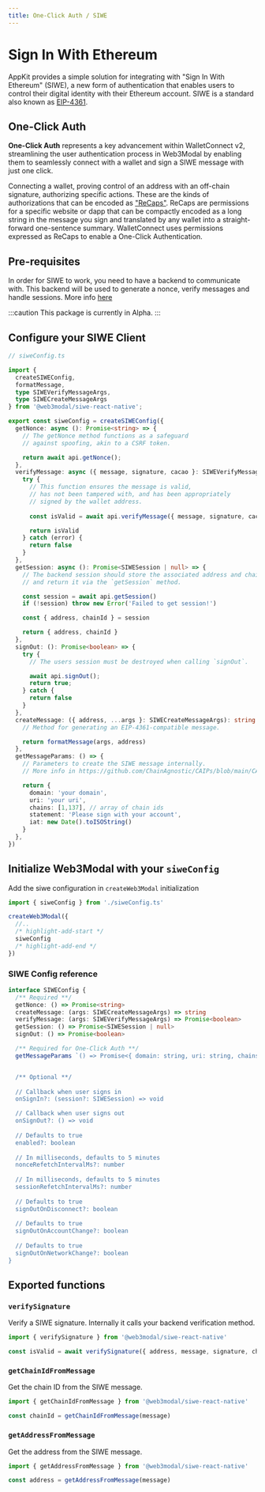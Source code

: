 ```yaml
---
title: One-Click Auth / SIWE
---
```



# Sign In With Ethereum

AppKit provides a simple solution for integrating with "Sign In With Ethereum" (SIWE), a new form of authentication that enables users to control their digital identity with their Ethereum account.
SIWE is a standard also known as [EIP-4361](https://docs.login.xyz/general-information/siwe-overview/eip-4361).

## One-Click Auth

**One-Click Auth** represents a key advancement within WalletConnect v2, streamlining the user authentication process in Web3Modal by enabling them to seamlessly connect with a wallet and sign a SIWE message with just one click.

Connecting a wallet, proving control of an address with an off-chain signature, authorizing specific actions. These are the kinds of authorizations that can be encoded as ["ReCaps"](https://eips.ethereum.org/EIPS/eip-5573). ReCaps are permissions for a specific website or dapp that can be compactly encoded as a long string in the message you sign and translated by any wallet into a straight-forward one-sentence summary.
WalletConnect uses permissions expressed as ReCaps to enable a One-Click Authentication.

## Pre-requisites
In order for SIWE to work, you need to have a backend to communicate with. This backend will be used to generate a nonce, verify messages and handle sessions.
More info [here](https://docs.login.xyz/sign-in-with-ethereum/quickstart-guide/implement-the-backend)

:::caution
This package is currently in Alpha.
:::

## Configure your SIWE Client

```ts
// siweConfig.ts

import {
  createSIWEConfig,
  formatMessage,
  type SIWEVerifyMessageArgs,
  type SIWECreateMessageArgs
} from '@web3modal/siwe-react-native';

export const siweConfig = createSIWEConfig({
  getNonce: async (): Promise<string> => {
    // The getNonce method functions as a safeguard
    // against spoofing, akin to a CSRF token.

    return await api.getNonce();
  },
  verifyMessage: async ({ message, signature, cacao }: SIWEVerifyMessageArgs): Promise<boolean> => {
    try {
      // This function ensures the message is valid,
      // has not been tampered with, and has been appropriately
      // signed by the wallet address.
      
      const isValid = await api.verifyMessage({ message, signature, cacao })

      return isValid
    } catch (error) {
      return false
    }
  },
  getSession: async (): Promise<SIWESession | null> => {
    // The backend session should store the associated address and chainId
    // and return it via the `getSession` method.

    const session = await api.getSession()
    if (!session) throw new Error('Failed to get session!')

    const { address, chainId } = session

    return { address, chainId }
  },
  signOut: (): Promise<boolean> => {
    try {
      // The users session must be destroyed when calling `signOut`.

      await api.signOut();
      return true;
    } catch {
      return false
    }
  },
  createMessage: ({ address, ...args }: SIWECreateMessageArgs): string => {
    // Method for generating an EIP-4361-compatible message.

    return formatMessage(args, address)
  },
  getMessageParams: () => {
    // Parameters to create the SIWE message internally.
    // More info in https://github.com/ChainAgnostic/CAIPs/blob/main/CAIPs/caip-222.method

    return {
      domain: 'your domain',
      uri: 'your uri',
      chains: [1,137], // array of chain ids
      statement: 'Please sign with your account',
      iat: new Date().toISOString()
    }
  },
})
```

## Initialize Web3Modal with your `siweConfig`
Add the siwe configuration in `createWeb3Modal` initialization

```ts
import { siweConfig } from './siweConfig.ts'

createWeb3Modal({
  //..
  /* highlight-add-start */
  siweConfig
  /* highlight-add-end */
})
```

### SIWE Config reference

```ts
interface SIWEConfig {
  /** Required **/
  getNonce: () => Promise<string>
  createMessage: (args: SIWECreateMessageArgs) => string
  verifyMessage: (args: SIWEVerifyMessageArgs) => Promise<boolean>
  getSession: () => Promise<SIWESession | null>
  signOut: () => Promise<boolean>

  /** Required for One-Click Auth **/
  getMessageParams `() => Promise<{ domain: string, uri: string, chains: number[], statement: string }>


  /** Optional **/
  
  // Callback when user signs in
  onSignIn?: (session?: SIWESession) => void

  // Callback when user signs out
  onSignOut?: () => void
  
  // Defaults to true
  enabled?: boolean
  
  // In milliseconds, defaults to 5 minutes
  nonceRefetchIntervalMs?: number
  
  // In milliseconds, defaults to 5 minutes
  sessionRefetchIntervalMs?: number
  
  // Defaults to true
  signOutOnDisconnect?: boolean
  
  // Defaults to true
  signOutOnAccountChange?: boolean
  
  // Defaults to true
  signOutOnNetworkChange?: boolean
}
```

## Exported functions

### `verifySignature`

Verify a SIWE signature. Internally it calls your backend verification method.

```ts
import { verifySignature } from '@web3modal/siwe-react-native'

const isValid = await verifySignature({ address, message, signature, chainId, projectId })
```

### `getChainIdFromMessage`

Get the chain ID from the SIWE message.

```ts
import { getChainIdFromMessage } from '@web3modal/siwe-react-native'

const chainId = getChainIdFromMessage(message)
```

### `getAddressFromMessage`

Get the address from the SIWE message.

```ts
import { getAddressFromMessage } from '@web3modal/siwe-react-native'

const address = getAddressFromMessage(message)
```